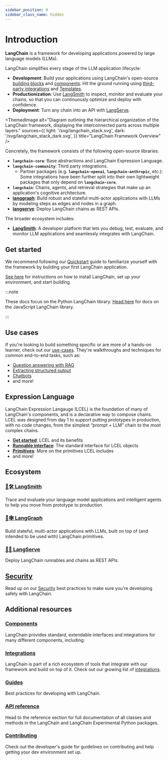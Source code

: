 ```yaml
---
sidebar_position: 0
sidebar_class_name: hidden
---
```


# Introduction

**LangChain** is a framework for developing applications powered by large language models (LLMs).

LangChain simplifies every stage of the LLM application lifecycle:
- **Development**: Build your applications using LangChain's open-source [building blocks](/docs/expression_language/) and [components](/docs/modules/). Hit the ground running using [third-party integrations](/docs/integrations/platforms/) and [Templates](/docs/templates).
- **Productionization**: Use [LangSmith](/docs/langsmith/) to inspect, monitor and evaluate your chains, so that you can continuously optimize and deploy with confidence.
- **Deployment**: Turn any chain into an API with [LangServe](/docs/langserve).


<ThemedImage
  alt="Diagram outlining the hierarchical organization of the LangChain framework, displaying the interconnected parts across multiple layers."
  sources={{
    light: '/svg/langchain_stack.svg',
    dark: '/svg/langchain_stack_dark.svg',
  }}
  title="LangChain Framework Overview"
/>

Concretely, the framework consists of the following open-source libraries:

- **`langchain-core`**: Base abstractions and LangChain Expression Language.
- **`langchain-community`**: Third party integrations.
  - Partner packages (e.g. **`langchain-openai`**, **`langchain-anthropic`**, etc.): Some integrations have been further split into their own lightweight packages that only depend on **`langchain-core`**.
- **`langchain`**: Chains, agents, and retrieval strategies that make up an application's cognitive architecture.
- **[langgraph](/docs/langgraph)**: Build robust and stateful multi-actor applications with LLMs by modeling steps as edges and nodes in a graph.
- **[langserve](/docs/langserve)**: Deploy LangChain chains as REST APIs.

The broader ecosystem includes:

- **[LangSmith](/docs/langsmith)**: A developer platform that lets you debug, test, evaluate, and monitor LLM applications and seamlessly integrates with LangChain.

## Get started

We recommend following our [Quickstart](/docs/get_started/quickstart) guide to familiarize yourself with the framework by building your first LangChain application.

[See here](/docs/get_started/installation) for instructions on how to install LangChain, set up your environment, and start building.

:::note

These docs focus on the Python LangChain library. [Head here](https://js.langchain.com) for docs on the JavaScript LangChain library.

:::

## Use cases

If you're looking to build something specific or are more of a hands-on learner, check out our [use-cases](/docs/use_cases).
They're walkthroughs and techniques for common end-to-end tasks, such as:

- [Question answering with RAG](/docs/use_cases/question_answering/)
- [Extracting structured output](/docs/use_cases/extraction/)
- [Chatbots](/docs/use_cases/chatbots/)
- and more!


## Expression Language

LangChain Expression Langauge (LCEL) is the foundation of many of LangChain's components, and is a declarative way to compose chains. LCEL was designed from day 1 to support putting prototypes in production, with no code changes, from the simplest “prompt + LLM” chain to the most complex chains.

- **[Get started](/docs/expression_language/)**: LCEL and its benefits
- **[Runnable interface](/docs/expression_language/interface)**: The standard interface for LCEL objects
- **[Primitives](/docs/expression_language/primitives)**: More on the primitives LCEL includes
- and more!

## Ecosystem

### [🦜🛠️ LangSmith](/docs/langsmith)
Trace and evaluate your language model applications and intelligent agents to help you move from prototype to production.

### [🦜🕸️ LangGraph](/docs/langgraph)
Build stateful, multi-actor applications with LLMs, built on top of (and intended to be used with) LangChain primitives.

### [🦜🏓 LangServe](/docs/langserve)
Deploy LangChain runnables and chains as REST APIs.

## [Security](/docs/security)
Read up on our [Security](/docs/security) best practices to make sure you're developing safely with LangChain.

## Additional resources

### [Components](/docs/modules/)
LangChain provides standard, extendable interfaces and integrations for many different components, including:

### [Integrations](/docs/integrations/providers/)
LangChain is part of a rich ecosystem of tools that integrate with our framework and build on top of it. Check out our growing list of [integrations](/docs/integrations/providers/).

### [Guides](/docs/guides/)
Best practices for developing with LangChain.

### [API reference](https://api.python.langchain.com)
Head to the reference section for full documentation of all classes and methods in the LangChain and LangChain Experimental Python packages.

### [Contributing](/docs/contributing)
Check out the developer's guide for guidelines on contributing and help getting your dev environment set up.
